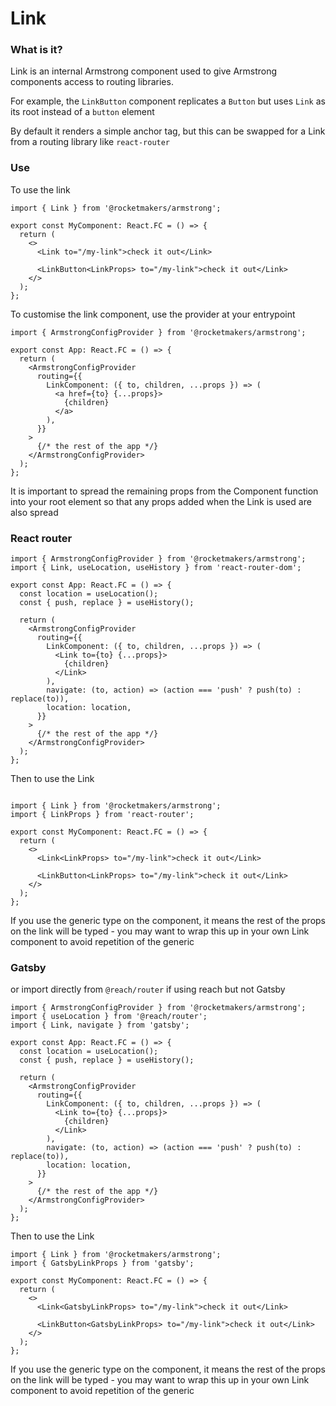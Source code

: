 
<Meta title="Layout/Link" />

# Link

### What is it?

Link is an internal Armstrong component used to give Armstrong components access to routing libraries.

For example, the `LinkButton` component replicates a `Button` but uses `Link` as its root instead of a `button` element

By default it renders a simple anchor tag, but this can be swapped for a Link from a routing library like `react-router`

### Use

To use the link

```tsx
import { Link } from '@rocketmakers/armstrong';

export const MyComponent: React.FC = () => {
  return (
    <>
      <Link to="/my-link">check it out</Link>

      <LinkButton<LinkProps> to="/my-link">check it out</Link>
    </>
  );
};
```

To customise the link component, use the provider at your entrypoint

```tsx
import { ArmstrongConfigProvider } from '@rocketmakers/armstrong';

export const App: React.FC = () => {
  return (
    <ArmstrongConfigProvider
      routing={{
        LinkComponent: ({ to, children, ...props }) => (
          <a href={to} {...props}>
            {children}
          </a>
        ),
      }}
    >
      {/* the rest of the app */}
    </ArmstrongConfigProvider>
  );
};
```

It is important to spread the remaining props from the Component function into your root element so that any props added when the Link is used are also spread

### React router

```tsx
import { ArmstrongConfigProvider } from '@rocketmakers/armstrong';
import { Link, useLocation, useHistory } from 'react-router-dom';

export const App: React.FC = () => {
  const location = useLocation();
  const { push, replace } = useHistory();

  return (
    <ArmstrongConfigProvider
      routing={{
        LinkComponent: ({ to, children, ...props }) => (
          <Link to={to} {...props}>
            {children}
          </Link>
        ),
        navigate: (to, action) => (action === 'push' ? push(to) : replace(to)),
        location: location,
      }}
    >
      {/* the rest of the app */}
    </ArmstrongConfigProvider>
  );
};
```

Then to use the Link

```tsx

import { Link } from '@rocketmakers/armstrong';
import { LinkProps } from 'react-router';

export const MyComponent: React.FC = () => {
  return (
    <>
      <Link<LinkProps> to="/my-link">check it out</Link>

      <LinkButton<LinkProps> to="/my-link">check it out</Link>
    </>
  );
};
```

If you use the generic type on the component, it means the rest of the props on the link will be typed - you may want to wrap this up in your own Link component to avoid repetition of the generic

### Gatsby

or import directly from `@reach/router` if using reach but not Gatsby

```tsx
import { ArmstrongConfigProvider } from '@rocketmakers/armstrong';
import { useLocation } from '@reach/router';
import { Link, navigate } from 'gatsby';

export const App: React.FC = () => {
  const location = useLocation();
  const { push, replace } = useHistory();

  return (
    <ArmstrongConfigProvider
      routing={{
        LinkComponent: ({ to, children, ...props }) => (
          <Link to={to} {...props}>
            {children}
          </Link>
        ),
        navigate: (to, action) => (action === 'push' ? push(to) : replace(to)),
        location: location,
      }}
    >
      {/* the rest of the app */}
    </ArmstrongConfigProvider>
  );
};
```

Then to use the Link

```tsx
import { Link } from '@rocketmakers/armstrong';
import { GatsbyLinkProps } from 'gatsby';

export const MyComponent: React.FC = () => {
  return (
    <>
      <Link<GatsbyLinkProps> to="/my-link">check it out</Link>

      <LinkButton<GatsbyLinkProps> to="/my-link">check it out</Link>
    </>
  );
};
```

If you use the generic type on the component, it means the rest of the props on the link will be typed - you may want to wrap this up in your own Link component to avoid repetition of the generic

